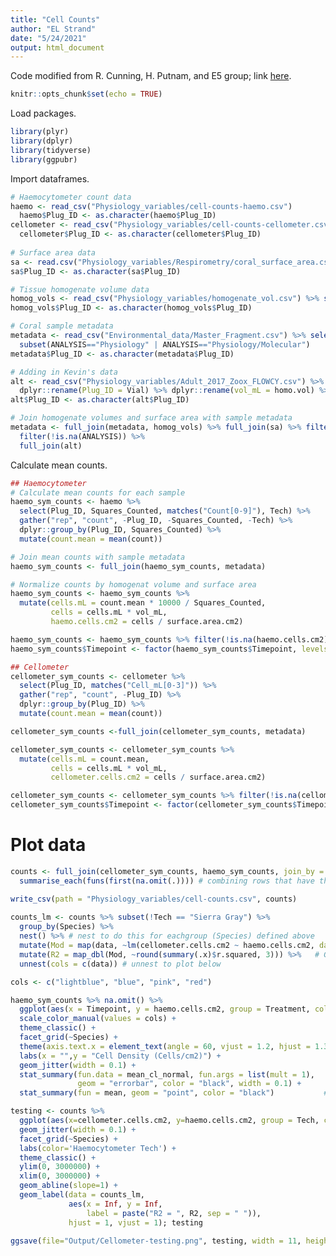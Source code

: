 ```yaml
---
title: "Cell Counts"
author: "EL Strand"
date: "5/24/2021"
output: html_document
---
```


Code modified from R. Cunning, H. Putnam, and E5 group; link [here](https://github.com/urol-e5/timeseries/blob/master/timepoint_1/scripts/Sym-Density.Rmd).

```r
knitr::opts_chunk$set(echo = TRUE)
```

Load packages.
```r
library(plyr)
library(dplyr)
library(tidyverse)
library(ggpubr)
```

Import dataframes.
```r
# Haemocytometer count data
haemo <- read_csv("Physiology_variables/cell-counts-haemo.csv")
  haemo$Plug_ID <- as.character(haemo$Plug_ID)
cellometer <- read_csv("Physiology_variables/cell-counts-cellometer.csv")
  cellometer$Plug_ID <- as.character(cellometer$Plug_ID)
  
# Surface area data
sa <- read.csv("Physiology_variables/Respirometry/coral_surface_area.csv") %>% dplyr::rename(Plug_ID = Sample_ID) %>% select(Plug_ID, surface.area.cm2)
sa$Plug_ID <- as.character(sa$Plug_ID)

# Tissue homogenate volume data
homog_vols <- read_csv("Physiology_variables/homogenate_vol.csv") %>% select(Species, Plug_ID, vol_mL)
homog_vols$Plug_ID <- as.character(homog_vols$Plug_ID)

# Coral sample metadata
metadata <- read_csv("Environmental_data/Master_Fragment.csv") %>% select(Species, Plug_ID, Tank, Treatment, Temperature, CO2, Timepoint, ANALYSIS, Sample.Date) %>%
  subset(ANALYSIS=="Physiology" | ANALYSIS=="Physiology/Molecular")
metadata$Plug_ID <- as.character(metadata$Plug_ID)

# Adding in Kevin's data
alt <- read_csv("Physiology_variables/Adult_2017_Zoox_FLOWCY.csv") %>% select(Vial, Species, homo.vol, Surface.Area) %>%
  dplyr::rename(Plug_ID = Vial) %>% dplyr::rename(vol_mL = homo.vol) %>% dplyr::rename(surface.area.cm2 = Surface.Area)
alt$Plug_ID <- as.character(alt$Plug_ID)

# Join homogenate volumes and surface area with sample metadata
metadata <- full_join(metadata, homog_vols) %>% full_join(sa) %>% filter(!is.na(vol_mL)) %>% 
  filter(!is.na(ANALYSIS)) %>%
  full_join(alt)
```

Calculate mean counts.
```r
## Haemocytometer 
# Calculate mean counts for each sample
haemo_sym_counts <- haemo %>%
  select(Plug_ID, Squares_Counted, matches("Count[0-9]"), Tech) %>%
  gather("rep", "count", -Plug_ID, -Squares_Counted, -Tech) %>%
  dplyr::group_by(Plug_ID, Squares_Counted) %>%
  mutate(count.mean = mean(count))

# Join mean counts with sample metadata
haemo_sym_counts <- full_join(haemo_sym_counts, metadata) 

# Normalize counts by homogenat volume and surface area
haemo_sym_counts <- haemo_sym_counts %>%
  mutate(cells.mL = count.mean * 10000 / Squares_Counted,
         cells = cells.mL * vol_mL,
         haemo.cells.cm2 = cells / surface.area.cm2)

haemo_sym_counts <- haemo_sym_counts %>% filter(!is.na(haemo.cells.cm2))
haemo_sym_counts$Timepoint <- factor(haemo_sym_counts$Timepoint, levels=c("Day 1","Day 2","1 week","2 week","4 week","6 week","8 week","12 week","16 week"))

## Cellometer
cellometer_sym_counts <- cellometer %>%
  select(Plug_ID, matches("Cell_mL[0-3]")) %>%
  gather("rep", "count", -Plug_ID) %>%
  dplyr::group_by(Plug_ID) %>%
  mutate(count.mean = mean(count))

cellometer_sym_counts <-full_join(cellometer_sym_counts, metadata)

cellometer_sym_counts <- cellometer_sym_counts %>%
  mutate(cells.mL = count.mean,
         cells = cells.mL * vol_mL,
         cellometer.cells.cm2 = cells / surface.area.cm2)

cellometer_sym_counts <- cellometer_sym_counts %>% filter(!is.na(cellometer.cells.cm2))
cellometer_sym_counts$Timepoint <- factor(cellometer_sym_counts$Timepoint, levels=c("Day 1","Day 2","1 week","2 week","4 week","6 week","8 week","12 week","16 week"))
```

# Plot data
```r
counts <- full_join(cellometer_sym_counts, haemo_sym_counts, join_by = "Plug_ID") %>% filter(!is.na(count.mean)) %>% select(-rep, -count, -count.mean, -cells.mL, -cells, -Squares_Counted) %>%
  summarise_each(funs(first(na.omit(.)))) # combining rows that have the same data (plug ids with cellometer and haemcy but originally on two different rows)

write_csv(path = "Physiology_variables/cell-counts.csv", counts)
  
counts_lm <- counts %>% subset(!Tech == "Sierra Gray") %>%
  group_by(Species) %>%
  nest() %>% # nest to do this for eachgroup (Species) defined above 
  mutate(Mod = map(data, ~lm(cellometer.cells.cm2 ~ haemo.cells.cm2, data = .x))) %>% # Fit linear model
  mutate(R2 = map_dbl(Mod, ~round(summary(.x)$r.squared, 3))) %>%   # Get the R2
  unnest(cols = c(data)) # unnest to plot below 

cols <- c("lightblue", "blue", "pink", "red")

haemo_sym_counts %>% na.omit() %>%
  ggplot(aes(x = Timepoint, y = haemo.cells.cm2, group = Treatment, color = Treatment)) +
  scale_color_manual(values = cols) +
  theme_classic() + 
  facet_grid(~Species) + 
  theme(axis.text.x = element_text(angle = 60, vjust = 1.2, hjust = 1.3)) + #Set the text angle
  labs(x = "",y = "Cell Density (Cells/cm2)") +
  geom_jitter(width = 0.1) +  
  stat_summary(fun.data = mean_cl_normal, fun.args = list(mult = 1),    # Plot standard error
               geom = "errorbar", color = "black", width = 0.1) +
  stat_summary(fun = mean, geom = "point", color = "black")           # Plot mean

testing <- counts %>%
  ggplot(aes(x=cellometer.cells.cm2, y=haemo.cells.cm2, group = Tech, color = Tech)) + 
  geom_jitter(width = 0.1) + 
  facet_grid(~Species) +
  labs(color='Haemocytometer Tech') +
  theme_classic() + 
  ylim(0, 3000000) + 
  xlim(0, 3000000) +
  geom_abline(slope=1) +
  geom_label(data = counts_lm, 
             aes(x = Inf, y = Inf, 
                 label = paste("R2 = ", R2, sep = " ")),
             hjust = 1, vjust = 1); testing
  
ggsave(file="Output/Cellometer-testing.png", testing, width = 11, height = 6, units = c("in"))
```

